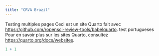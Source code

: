 ```yaml
---
title: "CRVA Brazil"
---
```


Testing multiples pages
Ceci est un site Quarto fait avec <https://github.com/ropensci-review-tools/babelquarto>.
test portugueses
Pour en savoir plus sur les sites Quarto, consultez <https://quarto.org/docs/websites>.

```r
1 + 1
```
